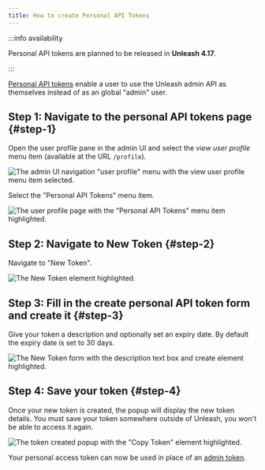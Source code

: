```yaml
---
title: How to create Personal API Tokens
---
```


:::info availability

Personal API tokens are planned to be released in **Unleash 4.17**.

:::

[Personal API tokens](../reference/api-tokens-and-client-keys.mdx#personal-access-tokens) enable a user to use the Unleash admin API as themselves instead of as an global "admin" user.

## Step 1: Navigate to the personal API tokens page {#step-1}

Open the user profile pane in the admin UI and select the _view user profile_ menu item (available at the URL `/profile`).

![The admin UI navigation "user profile" menu with the view user profile menu item selected.](/img/create-pat-1.png)

Select the "Personal API Tokens" menu item.

![The user profile page with the "Personal API Tokens" menu item highlighted.](/img/create-pat-2.png)

## Step 2: Navigate to New Token {#step-2}

Navigate to "New Token".

![The New Token element highlighted. ](/img/create-pat-3.png)

## Step 3: Fill in the create personal API token form and create it {#step-3}

Give your token a description and optionally set an expiry date. By default the expiry date is set to 30 days.

![The New Token form with the description text box and create element highlighted. ](/img/create-pat-4.png)

## Step 4: Save your token {#step-4}

Once your new token is created, the popup will display the new token details. You must save your token somewhere outside of Unleash, you won't be able to access it again.

![The token created popup with the "Copy Token" element highlighted. ](/img/create-pat-5.png)

Your personal access token can now be used in place of an [admin token](../reference/api-tokens-and-client-keys#admin-tokens).